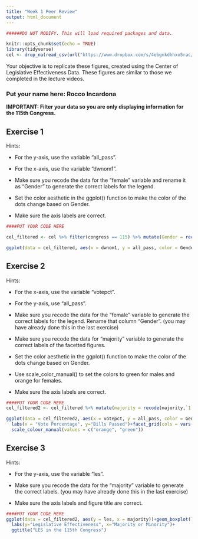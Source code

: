 ```yaml
---
title: "Week 1 Peer Review"
output: html_document
---
```


```r


######DO NOT MODIFY. This will load required packages and data.

knitr::opts_chunk$set(echo = TRUE)
library(tidyverse)
cel <- drop_na(read_csv(url("https://www.dropbox.com/s/4ebgnkdhhxo5rac/cel_volden_wiseman%20_coursera.csv?raw=1")))
```

Your objective is to replicate these figures, created using the Center of Legislative Effectiveness Data. These figures are similar to those we completed in the lecture videos.

### Put your name here: Rocco Incardona

**IMPORTANT: Filter your data so you are only displaying information for the 115th Congress.**

## Exercise 1

Hints:

* For the y-axis, use the variable "all_pass".

* For the x-axis, use the variable "dwnom1".

* Make sure you recode the data for the "female" variable and rename it as "Gender" to generate the correct labels for the legend.

* Set the color aesthetic in the ggplot() function to make the color of the dots change based on Gender.

* Make sure the axis labels are correct.

```r
####PUT YOUR CODE HERE

cel_filtered <- cel %>% filter(congress == 115) %>% mutate(Gender = recode(female,`1`="Female",`0`="Male"))

ggplot(data = cel_filtered, aes(x = dwnom1, y = all_pass, color = Gender))+geom_point()+labs(x = "Ideology", y="Bills Passed")


```

## Exercise 2

Hints:

* For the x-axis, use the variable "votepct".

* For the y-axis, use "all_pass".

* Make sure you recode the data for the "female" variable to generate the correct labels for the legend. Rename that column "Gender". (you may have already done this in the last exercise)

* Make sure you recode the data for "majority" variable to generate the correct labels of the facetted figures.

* Set the color aesthetic in the ggplot() function to make the color of the dots change based on Gender.

* Use scale_color_manual() to set the colors to green for males and orange for females.

* Make sure the axis labels are correct.


```r
####PUT YOUR CODE HERE
cel_filtered2 <- cel_filtered %>% mutate(majority = recode(majority,`1`="Majority",`0`="Minority"))

ggplot(data = cel_filtered2, aes(x = votepct, y = all_pass, color = Gender))+geom_point()+
  labs(x = "Vote Percentage", y="Bills Passed")+facet_grid(cols = vars(majority))+
  scale_colour_manual(values = c("orange", "green"))

```

## Exercise 3

Hints:

* For the y-axis, use the variable "les".

* Make sure you recode the data for the "majority" variable to generate the correct labels. (you may have already done this in the last exercise)

* Make sure the axis labels and figure title are correct.


```r

####PUT YOUR CODE HERE
ggplot(data = cel_filtered2, aes(y = les, x = majority))+geom_boxplot()+
  labs(y="Legislative Effectiveness", x="Majority or Minority")+
  ggtitle("LES in the 115th Congress")

```

